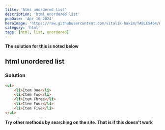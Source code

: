 ```yaml
---
title: 'html unordered list'
description: 'html unordered list'
pubDate: 'Apr 16 2024'
heroImage: 'https://raw.githubusercontent.com/vitalik-hakim/TABLES404/main/error_b/HTML.png'
category: 'html'
tags: [html, list, unordered]
---
```


**The solution for this is noted below**

## html unordered list

### Solution

```html
<ul>
	<li>Item One</li>
	<li>Item Two</li>
	<li>Item Three</li>
	<li>Item Four</li>
	<li>Item Five</li>
</ul>
```

**Try other methods by searching on the site. That is if this doesn't work**
